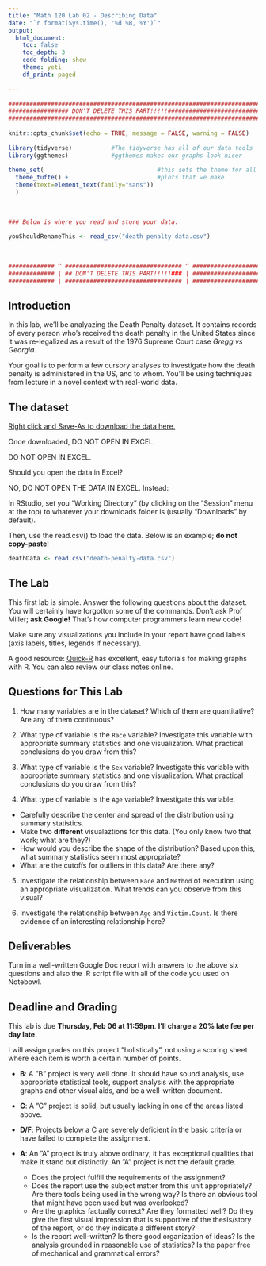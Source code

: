 ```yaml
---
title: "Math 120 Lab 02 - Describing Data"
date: "`r format(Sys.time(), '%d %B, %Y')`"
output: 
  html_document:
    toc: false
    toc_depth: 3
    code_folding: show
    theme: yeti
    df_print: paged
  
---
```


```r
###########################################################################
################# DON'T DELETE THIS PART!!!!!##############################
###########################################################################
                                                                          #
knitr::opts_chunk$set(echo = TRUE, message = FALSE, warning = FALSE)      #
                                                                          #
library(tidyverse)           #The tidyverse has all of our data tools     #
library(ggthemes)            #ggthemes makes our graphs look nicer        #
                                                                          # 
theme_set(                                #this sets the theme for all    #
  theme_tufte() +                         #plots that we make             #
  theme(text=element_text(family="sans"))                                 #
  )                                                                       #
                                                                          #
                                                                          #
                                                                          #
### Below is where you read and store your data.                          #
                                                                          #
youShouldRenameThis <- read_csv("death penalty data.csv")
                                                                          #
                                                                          #
                                                                          #
############# ^ ################################# ^ #######################
############# | ## DON'T DELETE THIS PART!!!!!### | #######################
############# | ################################# | #######################
```



## Introduction

In this lab, we'll be analyazing the Death Penalty dataset.  It contains records of every person who's received the death penalty in the United States since it was re-legalized as a result of the 1976 Supreme Court case *Gregg vs Georgia*.  

Your goal is to perform a few cursory analyses to investigate how the death penalty is administered in the US, and to whom.  You'll be using techniques from lecture in a novel context with real-world data.



## The dataset

[Right click and Save-As to download the data here.](https://millera2.github.io/Data/death-penalty-data.csv) 

Once downloaded, DO NOT OPEN IN EXCEL.

DO NOT OPEN IN EXCEL.

Should you open the data in Excel?

NO, DO NOT OPEN THE DATA IN EXCEL.  Instead:

In RStudio, set you "Working Directory" (by clicking on the "Session" menu at the top) to whatever your downloads folder is (usually "Downloads" by default).

Then, use the read.csv() to load the data.  Below is an example; **do not copy-paste**!

```r
deathData <- read.csv("death-penalty-data.csv")
```


## The Lab

This first lab is simple.  Answer the following questions about the dataset.  You will certainly have forgotton some of the commands.  Don't ask Prof Miller; **ask Google!**  That's how computer programmers learn new code!

Make sure any visualizations you include in your report have good labels (axis labels, titles, legends if necessary).

A good resource:  [Quick-R](https://www.statmethods.net/graphs/bar.html) has excellent, easy tutorials for making graphs with R.  You can also review our class notes online.

## Questions for This Lab

1)  How many variables are in the dataset?  Which of them are quantitative?  Are any of them continuous?

2) What type of variable is the `Race` variable?  Investigate this variable with appropriate summary statistics and one visualization.  What practical conclusions do you draw from this?

3) What type of variable is the `Sex` variable?  Investigate this variable with appropriate summary statistics and one visualization.  What practical conclusions do you draw from this?

4)  What type of variable is the `Age` variable?  Investigate this variable.  
- Carefully describe the center and spread of the distribution using summary statistics.  
- Make two **different** visualaztions for this data. (You only know two that work; what are they?)
- How would you describe the shape of the distribution?  Based upon this, what summary statistics seem most appropriate?
- What are the cutoffs for outliers in this data?  Are there any?

5) Investigate the relationship between `Race` and `Method` of execution using an appropriate visualization.  What trends can you observe from this visual?

6) Investigate the relationship between `Age` and `Victim.Count`.  Is there evidence of an interesting relationship here?

## Deliverables

Turn in a well-written Google Doc report with answers to the above six questions and also the .R script file with all of the code you used on Notebowl.

## Deadline and Grading

This lab is due **Thursday, Feb 06 at 11:59pm**.   **I'll charge a 20% late fee per day late.**  

I will assign grades on this project ”holistically”, not using a scoring sheet where each item is worth a certain number of points.

- **B**: A ”B” project is very well done. It should have sound analysis, use appropriate statistical tools, support analysis with the appropriate graphs and other visual aids, and be a well-written document.

- **C**: A ”C” project is solid, but usually lacking in one of the areas listed above. 

- **D/F**: Projects below a C are severely deficient in the basic criteria or have failed to complete the assignment.

- **A**: An ”A” project is truly above ordinary; it has exceptional qualities that make it stand out distinctly. An ”A” project is not the default grade.
  - Does the project fulfill the requirements of the assignment?
  - Does the report use the subject matter from this unit appropriately? Are there tools being used in the wrong way? Is there an obvious tool that might have been used but was overlooked?
  - Are the graphics factually correct? Are they formatted well? Do they give the first visual impression that is supportive of the thesis/story of the report, or do they indicate a different story?
  - Is the report well-written? Is there good organization of ideas? Is the analysis grounded in reasonable use of statistics? Is the paper free of mechanical and grammatical errors?
